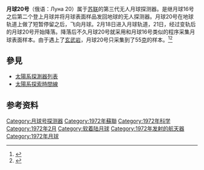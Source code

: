 {{Infobox spaceflight
| name = ''月球20号''
| image = Luna sample return and Lunokhod lunar rover models.jpg
| image_caption = 月球20号
| mission_type = [[采样返回|月球样品采集]]
| operator = 
| COSPAR_ID = 1972-007A
| SATCAT = 5835
| mission_duration = 11天
| spacecraft_bus = 
| manufacturer = 
| dry_mass = {{convert|5600|kg|lb}}
| launch_mass = {{convert|5727|kg|lb}}
| launch_date = 1972年2月14日03:27:59（UTC）
| launch_rocket          = [[質子K型運載火箭|质子-K]]/[[D组级|D]]
| launch_site            = [[拜科努尔航天发射场|拜科努尔航天发射场]]
| launch_contractor = 
| landing_date = 1972年2月25日 19:19 UTC
| landing_site = {{coords|47|24|N|68|36|E}},<ref>{{Cite web|url=http://epizodsspace.airbase.ru/bibl/inostr-yazyki/sov-luna/sovets-luna.pdf|title=Soviet and Russian Lunar Exploration|page=314|access-date=2020-12-17|archive-date=2019-07-29|archive-url=https://web.archive.org/web/20190729155018/http://epizodsspace.airbase.ru/bibl/inostr-yazyki/sov-luna/sovets-luna.pdf|dead-url=no}}</ref> <small>Dzhezkazgan附近</small>
| orbit_reference = [[绕月轨道|绕月轨道]]
| orbit_regime = 
| orbit_periapsis = {{convert|100|km}}
| orbit_apoapsis = {{convert|100|km}}
| orbit_inclination = 65°
| orbit_semimajor = {{convert|6477.8|km}}
| orbit_eccentricity = 0.0
| orbit_period = 119分钟
| apsis = 月
| interplanetary = {{Infobox spaceflight/IP
 | type             = orbiter
 | object           = [[月球|月球]]
 | orbits           = ~36
 | arrival_date     = 
}} {{Infobox spaceflight/IP
 | type             = lander
 | object           = [[月球|月球]]
 | arrival_date     = 1972年2月21日<br /> 19:19 UTC
 | departure_date   = 1972年2月22日<br />22:58 UTC
 | location         = {{coord|3|32|N|56|33|E|globe:moon|display=inline,title}}
 | sample_mass      = 55克
}}
}}
'''月球20号'''（俄语：Луна 20）属于[[苏联|苏联]]的第三代无人月球探测器。是继月球16号之后第二个登上月球并将月球表面样品发回地球的无人探测器。月球20号在地球轨道上做了短暂停留之后，飞向月球。2月18日进入月球轨道，21日，经过变轨后的月球20号开始降落。降落后不久月球20号就采用和月球16号类似的程序采集月球表面样本。由于遇上了[[玄武岩|玄武岩]]，月球20号只采集到了55[[克|克]]的样本。<ref>{{Cite web |url=http://news.163.com/07/1016/13/3QUAJRP300012D3N.html |title=“月球”-20号 |access-date=2009-06-18 |archive-date=2019-07-14 |archive-url=https://web.archive.org/web/20190714174648/http://news.163.com/07/1016/13/3QUAJRP300012D3N.html |dead-url=no }}</ref><ref>{{Cite web |url=http://nssdc.gsfc.nasa.gov/nmc/masterCatalog.do?sc=1972-007A |title=Luna 20 |access-date=2009-06-18 |archive-date=2017-02-21 |archive-url=https://web.archive.org/web/20170221035201/http://nssdc.gsfc.nasa.gov/nmc/masterCatalog.do?sc=1972-007A |dead-url=yes }}</ref>

==參見==
*[[太陽系探測器列表|太陽系探測器列表]]
*[[太陽系探索時間線|太陽系探索時間線]]
==参考资料==
{{Reflist|2}}

{{月球计划}}
{{月球任務}}

[[Category:月球号探测器|Category:月球号探测器]]
[[Category:1972年蘇聯|Category:1972年蘇聯]]
[[Category:1972年科学|Category:1972年科学]]
[[Category:1972年2月|Category:1972年2月]]
[[Category:软着陆月球|Category:软着陆月球]]
[[Category:1972年发射的航天器|Category:1972年发射的航天器]]
[[Category:1972年月球|Category:1972年月球]]